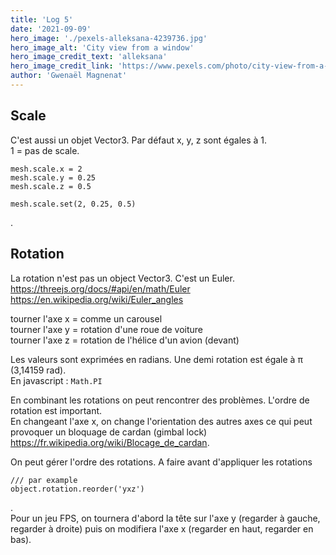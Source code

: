 ```yaml
---
title: 'Log 5'
date: '2021-09-09'
hero_image: './pexels-alleksana-4239736.jpg'
hero_image_alt: 'City view from a window'
hero_image_credit_text: 'alleksana'
hero_image_credit_link: 'https://www.pexels.com/photo/city-view-from-a-window-4239736/'
author: 'Gwenaël Magnenat'
---
```


## Scale

C'est aussi un objet Vector3. Par défaut x, y, z sont égales à 1.  
1 = pas de scale.

    mesh.scale.x = 2
    mesh.scale.y = 0.25
    mesh.scale.z = 0.5

    mesh.scale.set(2, 0.25, 0.5)

.

## Rotation

La rotation n'est pas un object Vector3. C'est un Euler.  
https://threejs.org/docs/#api/en/math/Euler  
https://en.wikipedia.org/wiki/Euler_angles

tourner l'axe x = comme un carousel  
tourner l'axe y = rotation d'une roue de voiture  
tourner l'axe z = rotation de l'hélice d'un avion (devant)

Les valeurs sont exprimées en radians. Une demi rotation est égale à π (3,14159 rad).  
En javascript : `Math.PI`

En combinant les rotations on peut rencontrer des problèmes. L'ordre de rotation est important.  
En changeant l'axe x, on change l'orientation des autres axes ce qui peut provoquer un bloquage de cardan (gimbal lock) https://fr.wikipedia.org/wiki/Blocage_de_cardan.

On peut gérer l'ordre des rotations. A faire avant d'appliquer les rotations

    /// par example
    object.rotation.reorder('yxz')

.  
Pour un jeu FPS, on tournera d'abord la tête sur l'axe y (regarder à gauche, regarder à droite) puis on modifiera l'axe x (regarder en haut, regarder en bas).
